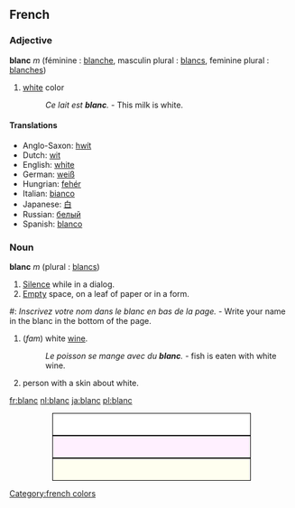==French==
===Adjective===
'''blanc''' ''m'' (féminine : [[blanche]], masculin plural : [[blancs]], feminine plural : [[blanches]])

# [[white]] color
#:''Ce lait est '''blanc'''.'' - This milk is white.

====Translations====
*Anglo-Saxon: [[hwít]]
*Dutch: [[wit]]
*English: [[white]]
*German: [[weiß]]
*Hungrian: [[fehér]]
*Italian: [[bianco]]
*Japanese: [[白]]
*Russian: [[белый]]
*Spanish: [[blanco]]

===Noun===
'''blanc''' ''m'' (plural : [[blancs]])

# [[Silence]] while in a dialog.
# [[Empty]] space, on a leaf of paper or in a form.
<!--# [[Espace]] [[vide]], [[sur]] [[une]] [[feuille]] [[de]] [[papier]] [[ou]] [[bien]] [[dans]] [[un]] [[formulaire]].-->
#: ''Inscrivez votre nom dans le blanc en bas de la page.'' - Write your name in the blanc in the bottom of the page.
# (''fam'') white [[wine]].
#: ''Le poisson se mange avec du '''blanc'''.'' - fish is eaten with white wine.
# person with a skin about white.



[[fr:blanc]] [[nl:blanc]] [[ja:blanc]] [[pl:blanc]]

[[Category:french colors]]


<div style="height:1cm; border:1px solid #000000;background-color:#ffffff;margin-left:2cm;margin-right:2cm"> </div>
<div style="height:1cm; border:1px solid #000000;background-color:#fff0ff;margin-left:2cm;margin-right:2cm"> </div>
<div style="height:1cm; border:1px solid #000000;background-color:#fffff0;margin-left:2cm;margin-right:2cm"> </div>